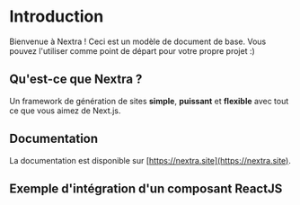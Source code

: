 
<Galaxy />

# Introduction

Bienvenue à Nextra ! Ceci est un modèle de document de base. Vous pouvez l'utiliser comme point de départ pour votre propre projet :)

## Qu'est-ce que Nextra ?

Un framework de génération de sites **simple**, **puissant** et **flexible** avec tout ce que vous aimez de Next.js.

## Documentation

La documentation est disponible sur [https://nextra.site](https://nextra.site).

## Exemple d'intégration d'un composant ReactJS
